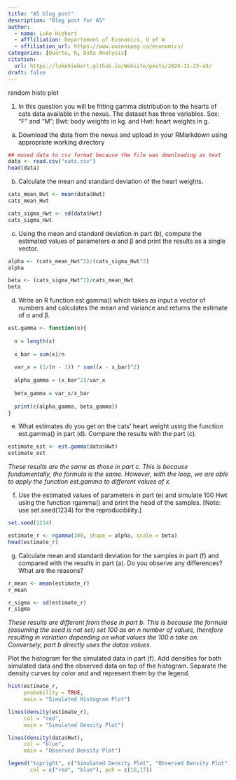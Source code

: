 ```yaml
---
title: "A5 blog post"
description: "Blog post for A5"
author: 
  - name: Luke Hiebert
  - affliliation: Departement of Economics, U of W
  - sffiliation_url: https://www.uwinnipeg.ca/economics/
categories: [Quarto, R, Data Analysis]
citation: 
  url: https://lukehiebert.github.io/Website/posts/2024-11-25-a5/
draft: false
---
```

random histo plot

(1) In this question you will be fitting gamma distribution to the hearts of cats data available in the nexus. The dataset has three variables. Sex: "F" and "M"; Bwt: body weights in kg. and Hwt: heart weights in g.

(a) Download the data from the nexus and upload in your RMarkdown using appropriate working directory

```r
## moved data to csv format because the file was downloading as text
data <- read.csv("cats.csv")
head(data)
```

(b) Calculate the mean and standard deviation of the heart weights.

```r
cats_mean_Hwt <- mean(data$Hwt)
cats_mean_Hwt

cats_sigma_Hwt <- sd(data$Hwt) 
cats_sigma_Hwt
```

(c) Using the mean and standard deviation in part (b), compute the estimated values of parameters α and β and print the results as a single vector.

```r

alpha <- (cats_mean_Hwt^2)/(cats_sigma_Hwt^2)
alpha

beta <- (cats_sigma_Hwt^2)/cats_mean_Hwt
beta
```

(d) Write an R function est.gamma() which takes as input a vector of numbers and calculates the mean and variance and returns the estimate of α and β.


```r
est.gamma <- function(x){
  
  n = length(x)
  
  x_bar = sum(x)/n
  
  var_x = (1/(n - 1)) * sum((x - x_bar)^2)
  
  alpha_gamma = (x_bar^2)/var_x
  
  beta_gamma = var_x/x_bar
  
  print(c(alpha_gamma, beta_gamma))
}
```

(e) What estimates do you get on the cats’ heart weight using the function est.gamma() in part (d). Compare the results with the part (c).

```r
estimate_est <- est.gamma(data$Hwt)
estimate_est
```


*These results are the same as those in part c. This is because fundamentally, the formula is the same. However, with the loop, we are able to apply the function est.gamma to different values of x.*

(f) Use the estimated values of parameters in part (e) and simulate 100 Hwt using the function rgamma() and print the head of the samples. [Note: use set.seed(1234) for the reproducibility.]

```r
set.seed(1234)

estimate_r <- rgamma(100, shape = alpha, scale = beta)
head(estimate_r)
```

(g) Calculate mean and standard deviation for the samples in part (f) and compared with the results in part (a). Do you observe any differences? What are the reasons?

```r
r_mean <- mean(estimate_r)
r_mean

r_sigma <- sd(estimate_r)
r_sigma
```
*These results are different from those in part b. This is because the formula (assuming the seed is not set) set 100 as an n number of values, therefore resulting in variation depending on what values the 100 n take on. Conversely, part b directly uses the datas values.*

Plot the histogram for the simulated data in part (f). Add densities for both simulated data and the observed data on top of the histogram. Separate the density curves by color and and represent them by the legend.

```r
hist(estimate_r, 
     probability = TRUE,
     main = "Simulated Histogram Plot")

lines(density(estimate_r),
     col = "red",
     main = "Simulated Density Plot")

lines(density(data$Hwt),
     col = "blue",
     main = "Observed Density Plot")

legend("topright", c("Simulated Density Plot", "Observed Density Plot"),
       col = c("red", "blue"), pch = c(16,17))

```